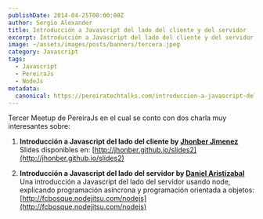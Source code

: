 ```yaml
---
publishDate: 2014-04-25T00:00:00Z
author: Sergio Alexander
title: Introducción a Javascript del lado del cliente y del servidor
excerpt: Introducción a Javascript del lado del cliente y del servidor.
image: ~/assets/images/posts/banners/tercera.jpeg
category: Javascript
tags:
  - Javascript
  - PereiraJs
  - NodeJs
metadata:
  canonical: https://pereiratechtalks.com/introduccion-a-javascript-del-lado-del-cliente-y-del-servidor/
---
```


Tercer Meetup de PereiraJs en el cual se conto con dos charla muy interesantes sobre:

1.  **Introducción a Javascript del lado del cliente by [Jhonber Jimenez](https://twitter.com/jh0nb3r)**
    Slides disponibles en: [http://jhonber.github.io/slides2](http://jhonber.github.io/slides2)

2.  **Introducción a Javascript del lado del servidor by [Daniel Aristizabal](https://twitter.com/cronopio2)**
    Una introducción a Javascript del lado del servidor usando node, explicando programación asíncrona y programación orientada a objetos: [http://fcbosque.nodejitsu.com/nodejs](http://fcbosque.nodejitsu.com/nodejs)